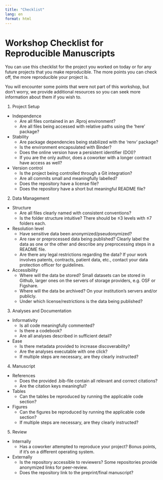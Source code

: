 ```yaml
---
title: "Checklist"
lang: en
format: html
---
```


# Workshop Checklist for Reproducible Manuscripts

You can use this checklist for the project you worked on today or for any future projects that you make reproducible. The more points you can check off, the more reproducible your project is.

You will encounter some points that were not part of this workshop, but don't worry, we provide additional resources so you can seek more information about them if you wish to.

1.  Project Setup
  + Independence
    -   Are all files contained in an .Rproj environment?
    -   Are all files being accessed with relative paths using the 'here' package?
  + Stability
    -   Are package dependencies being stabilized with the 'renv' package?
    -   Is the environment encapsulated with Binder?
    -   Does the online version have a persistent identifier (DOI)?
    -   If you are the only author, does a coworker with a longer contract have access as well?
  + Version control
    -   Is the project being controlled through a Git integration?
    -   Are all commits small and meaningfully labelled?
    -   Does the repository have a license file?
    -   Does the repository have a short but meaningful README file?

2.  Data Management
  + Structure
    -   Are all files clearly named with consistent conventions?
    -   Is the folder structure intuitive? There should be ≤3 levels with ≤7 folders each.
  + Resolution level
    -   Have sensitive data been anonymized/pseudonymized?
    -   Are raw or preprocessed data being published? Clearly label the data as one or the other and describe any preprocessing steps in a README file.
    -   Are there any legal restrictions regarding the data? If your work involves patents, contracts, patient data, etc., contact your data protection officer for guidelines.
  + Accessibility
    -   Where will the data be stored? Small datasets can be stored in Github, larger ones on the servers of storage providers, e.g. OSF or Figshare.
    -   Where will the data be archived? On your institution's servers and/or publicly.
    -   Under which license/restrictions is the data being published?

3.  Analyses and Documentation
  + Informativity
    -   Is all code meaningfully commented?
    -   Is there a codebook?
    -   Are all analyses described in sufficient detail?
  + Ease
    -   Is there metadata provided to increase discoverability?
    -   Are the analyses executable with one click?
    -   If multiple steps are necessary, are they clearly instructed?

4.  Manuscript
  + References
    -   Does the provided .bib-file contain all relevant and correct citations?
    -   Are the citation keys meaningful?
  + Tables
    -   Can the tables be reproduced by running the applicable code section?
  + Figures
    -   Can the figures be reproduced by running the applicable code section?
    -   If multiple steps are necessary, are they clearly instructed?

5.  Review
  + Internally
    -   Has a coworker attempted to reproduce your project? Bonus points, if it's on a different operating system.
  + Externally
    -   Is the repository accessible to reviewers? Some repositories provide anonymized links for peer-review.
    -   Does the repository link to the preprint/final manuscript?

